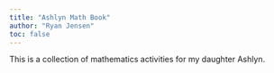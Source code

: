 ```yaml
---
title: "Ashlyn Math Book"
author: "Ryan Jensen"
toc: false
---
```


This is a collection of mathematics activities for my daughter Ashlyn. 
